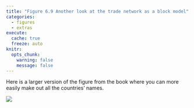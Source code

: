 ```yaml
---
title: "Figure 6.9 Another look at the trade network as a block model"
categories: 
  - figures
  - extras
execute: 
  cache: true
  freeze: auto
knitr:
  opts_chunk: 
    warning: false
    message: false
---
```


Here is a larger version of the figure from the book where you can more easily make out all the countries' names.

![](fig6-09-block-model-example-bw-vertical.png)
